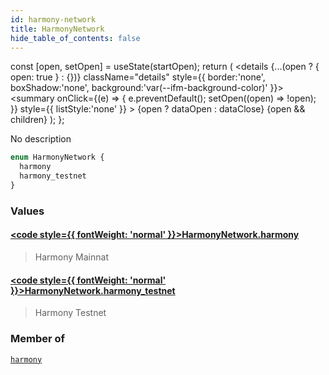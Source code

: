 ```yaml
---
id: harmony-network
title: HarmonyNetwork
hide_table_of_contents: false
---
```







  const [open, setOpen] = useState(startOpen);
  return (
    <details {...(open ? { open: true } : {})} className="details" style={{ border:'none', boxShadow:'none', background:'var(--ifm-background-color)' }}>
      <summary
        onClick={(e) => {
          e.preventDefault();
          setOpen((open) => !open);
        }}
        style={{ listStyle:'none' }}
      >
      {open ? dataOpen : dataClose}
      </summary>
      {open && children}
    </details>
  );
};








No description


```graphql
enum HarmonyNetwork {
  harmony
  harmony_testnet
}
```




### Values

#### [<code style={{ fontWeight: 'normal' }}>HarmonyNetwork.<b>harmony</b></code>](#)  
> 
> 
> Harmony Mainnat
> 

#### [<code style={{ fontWeight: 'normal' }}>HarmonyNetwork.<b>harmony_testnet</b></code>](#)  
> 
> 
> Harmony Testnet
> 



### Member of

[`harmony`](/docs/graphql-reference/queries/harmony)  <Badge class="secondary" text="query"/>

